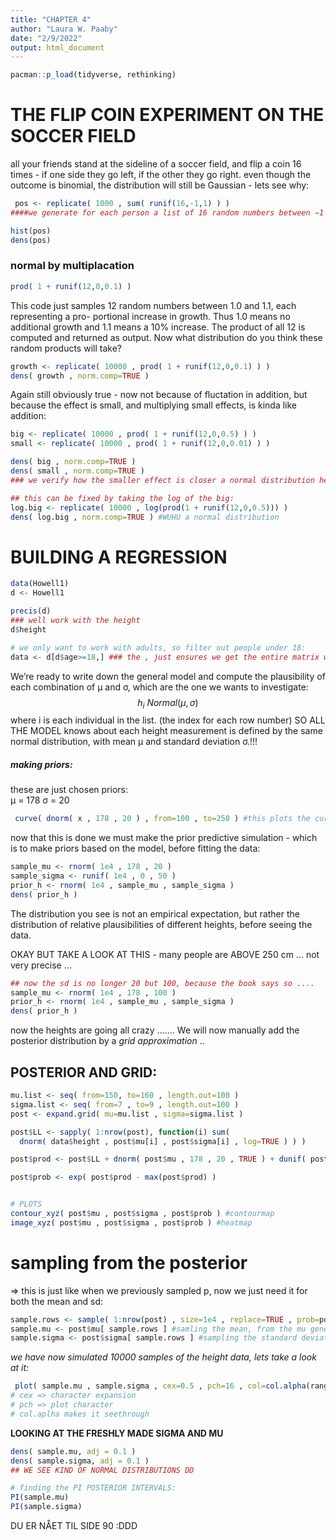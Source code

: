 ```yaml
---
title: "CHAPTER 4"
author: "Laura W. Paaby"
date: "2/9/2022"
output: html_document
---
```

```r
pacman::p_load(tidyverse, rethinking)
```

# THE FLIP COIN EXPERIMENT ON THE SOCCER FIELD
all your friends stand at the sideline of a soccer field, and flip a coin 16 times - if one side they go left, if the other they go right. 
even though the outcome is binomial, the distribution will still be Gaussian - lets see why:
```r
 pos <- replicate( 1000 , sum( runif(16,-1,1) ) )
####we generate for each person a list of 16 random numbers between −1 and 1. These are the individual steps. Then we add these steps together to get the position after 16 steps. Then we need to replicate this procedure 1000 times. 

hist(pos)
dens(pos)
```

### normal by multiplacation
```r
prod( 1 + runif(12,0,0.1) )
```
This code just samples 12 random numbers between 1.0 and 1.1, each representing a pro- portional increase in growth. Thus 1.0 means no additional growth and 1.1 means a 10% increase. The product of all 12 is computed and returned as output. Now what distribution do you think these random products will take?
```r
growth <- replicate( 10000 , prod( 1 + runif(12,0,0.1) ) ) 
dens( growth , norm.comp=TRUE )
```

Again still obviously true - now not because of fluctation in addition, but because the effect is small, and multiplying small effects, is kinda like addition: 
```r
big <- replicate( 10000 , prod( 1 + runif(12,0,0.5) ) ) 
small <- replicate( 10000 , prod( 1 + runif(12,0,0.01) ) )

dens( big , norm.comp=TRUE )
dens( small , norm.comp=TRUE )
### we verify how the smaller effect is closer a normal distribution here ... -> the smaller the effect the better the approximation 

## this can be fixed by taking the log of the big:
log.big <- replicate( 10000 , log(prod(1 + runif(12,0,0.5))) )
dens( log.big , norm.comp=TRUE ) #WUHU a normal distribution
```
# BUILDING A REGRESSION
```r
data(Howell1)
d <- Howell1

precis(d)
### well work with the height
d$height
```
```r
# we only want to work with adults, so filter out people under 18:
data <- d[d$age>=18,] ### the , just ensures we get the entire matrix with us :D 
```
We’re ready to write down the general model and compute the plausibility of each combination of μ and σ, which are the one we wants to investigate:
$$ h_i ~ Normal(\mu, \sigma) $$
where i is each individual in the list. (the index for each row number)
SO ALL THE MODEL knows about each height measurement is defined by the same normal distribution, with mean μ and standard deviation σ.!!!

##### making priors:
these are just chosen priors:  
μ = 178
σ = 20

```r
 curve( dnorm( x , 178 , 20 ) , from=100 , to=250 ) #this plots the curve from 100-200cm, where 178 is the mean and the standard deviation 20cm. 
```

now that this is done we must make the prior predictive simulation - which is to make priors based on the model, before fitting the data:
```r
sample_mu <- rnorm( 1e4 , 178 , 20 )
sample_sigma <- runif( 1e4 , 0 , 50 )
prior_h <- rnorm( 1e4 , sample_mu , sample_sigma ) 
dens( prior_h )
```
The distribution you see is not an empirical expectation, but rather the distribution of relative plausibilities of different heights, before seeing the data.

OKAY BUT TAKE A LOOK AT THIS - many people are ABOVE 250 cm ... not very precise ...

```r
## now the sd is no longer 20 but 100, because the book says so .... 
sample_mu <- rnorm( 1e4 , 178 , 100 )
prior_h <- rnorm( 1e4 , sample_mu , sample_sigma ) 
dens( prior_h )
```

now the heights are going all crazy ....... 
We will now manually add the posterior distribution by a *grid approximation* ..

## POSTERIOR AND GRID:
```r
mu.list <- seq( from=150, to=160 , length.out=100 ) 
sigma.list <- seq( from=7 , to=9 , length.out=100 ) 
post <- expand.grid( mu=mu.list , sigma=sigma.list ) 

post$LL <- sapply( 1:nrow(post), function(i) sum(
  dnorm( data$height , post$mu[i] , post$sigma[i] , log=TRUE ) ) )

post$prod <- post$LL + dnorm( post$mu , 178 , 20 , TRUE ) + dunif( post$sigma , 0 , 50 , TRUE ) 

post$prob <- exp( post$prod - max(post$prod) )


# PLOTS
contour_xyz( post$mu , post$sigma , post$prob ) #contourmap 
image_xyz( post$mu , post$sigma , post$prob ) #heatmap
```

# sampling from the posterior 
=> this is just like when we previously sampled p, now we just need it for both the mean and sd:
```r
sample.rows <- sample( 1:nrow(post) , size=1e4 , replace=TRUE , prob=post$prob )
sample.mu <- post$mu[ sample.rows ] #samling the mean, from the mu generated
sample.sigma <- post$sigma[ sample.rows ] #sampling the standard deviation from the sigma generated
```
*we have now simulated 10000 samples of the height data, lets take a look at it:*
```r
 plot( sample.mu , sample.sigma , cex=0.5 , pch=16 , col=col.alpha(rangi2,0.1) )
# cex => character expansion
# pch => plot character
# col.aplha makes it seethrough
```


**LOOKING AT THE FRESHLY MADE SIGMA AND MU**
```r
dens( sample.mu, adj = 0.1 ) 
dens( sample.sigma, adj = 0.1 )
## WE SEE KIND OF NORMAL DISTRIBUTIONS DD
```

```r
# finding the PI POSTERIOR INTERVALS:
PI(sample.mu)
PI(sample.sigma)
```

DU ER NÅET TIL SIDE 90 :DDD